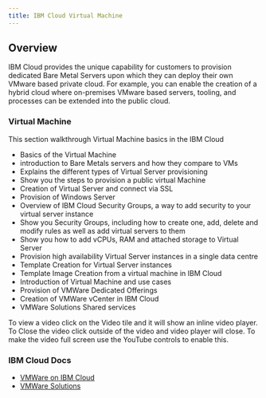 ```yaml
---
title: IBM Cloud Virtual Machine
---
```


## Overview
IBM Cloud provides the unique capability for customers to provision dedicated Bare Metal Servers upon which they can deploy their own VMware based private cloud. For example, you can enable the creation of a hybrid cloud where on-premises VMware based servers, tooling, and processes can be extended into the public cloud.


### Virtual Machine

This section walkthrough Virtual Machine basics in the IBM Cloud

- Basics of the Virtual Machine
- introduction to Bare Metals servers and how they compare to VMs
- Explains the different types of Virtual Server provisioning
- Show you the steps to provision a public virtual Machine
- Creation of Virtual Server and connect via SSL
- Provision of Windows Server
- Overview of IBM Cloud Security Groups, a way to add security to your virtual server instance
- Show you Security Groups, including how to create one, add, delete and modify rules as well as add virtual servers to them
- Show you how to add vCPUs, RAM and attached storage to Virtual Server
- Provision high availability Virtual Server instances in a single data centre
- Template Creation for Virtual Server instances
- Template Image Creation from a virtual machine in IBM Cloud
- Introduction of Virtual Machine and use cases
- Provision of VMWare Dedicated Offerings
- Creation of VMWare vCenter in IBM Cloud
- VMWare Solutions Shared services

To view a video click on the Video tile and it will show an inline video player. To Close the video click outside of the video and video player will close. To make the video full screen use the YouTube controls to enable this.

<VideoTile content="vm" tileColor="bx--article-card--ibm">
</VideoTile>

### IBM Cloud Docs
- [VMWare on IBM Cloud](https://cloud.ibm.com/docs/vmware?topic=vmware-vmware-getting-started)
- [VMWare Solutions](https://www.ibm.com/cloud/blog/top-10-reasons-to-choose-ibm-cloud-for-vmware-solutions)




